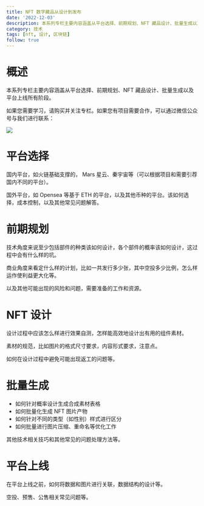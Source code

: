 ```yaml
---
title: NFT 数字藏品从设计到发布
date: '2022-12-03'
description: 本系列专栏主要内容涵盖从平台选择、前期规划、NFT 藏品设计、批量生成以及平台上线所有阶段。
category: 技术
tags: [nft, 设计, 区块链]
follow: true
---
```


# 概述

本系列专栏主要内容涵盖从平台选择、前期规划、NFT 藏品设计、批量生成以及平台上线所有阶段。

如果您需要学习，请购买并关注专栏。如果您有项目需要合作，可以通过微信公众号与我们进行联系：

![](https://img-blog.csdnimg.cn/52d98829206e47f69b5bf2cea69e978e.jpeg#pic_center)

# 平台选择

国内平台，如火链基础支撑的， Mars 星云、秦宇宙等（可以根据项目和需要引荐国内不同的平台）。

国外平台，如 Opensea 等基于 ETH 的平台，以及其他币种的平台。该如何选择，成本控制，以及其他常见问题解答。

# 前期规划

技术角度来说至少包括部件的种类该如何设计，各个部件的概率该如何设计，这过程中会有什么样的坑。

商业角度来看定什么样的计划，比如一共发行多少张，其中空投多少比例，怎么样运作使利益更大化等。

以及其他可能出现的风险和问题，需要准备的工作和资源。

# NFT 设计

设计过程中应该怎么样进行效果自测，怎样能高效地设计出有用的组件素材。

素材的规范，比如图片的格式尺寸要求，内容形式要求，注意点。

如何在设计过程中避免可能出现返工的问题等。

# 批量生成

- 如何针对概率设计生成合成素材表格
- 如何批量化生成 NFT 图片产物
- 如何针对不同的类型（如性别）样式进行区分
- 如何批量进行图片压缩、重命名等优化工作

其他技术相关技巧和其他常见的问题处理方法等。

# 平台上线

在平台上线之前，如何将数据和图片进行关联，数据结构的设计等。

空投、预售、公售相关常见问题等。
